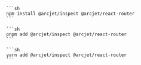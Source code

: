 
<SelectableContent client:load frameworkSwitcher syncKey="packageManager">
  <Fragment slotIdx="1" slot="npm">

    ```sh
    npm install @arcjet/inspect @arcjet/react-router
    ```

  </Fragment>

  <Fragment slotIdx="2" slot="pnpm">

    ```sh
    pnpm add @arcjet/inspect @arcjet/react-router
    ```

  </Fragment>

  <Fragment slotIdx="3" slot="yarn">

    ```sh
    yarn add @arcjet/inspect @arcjet/react-router
    ```

  </Fragment>
</SelectableContent>
